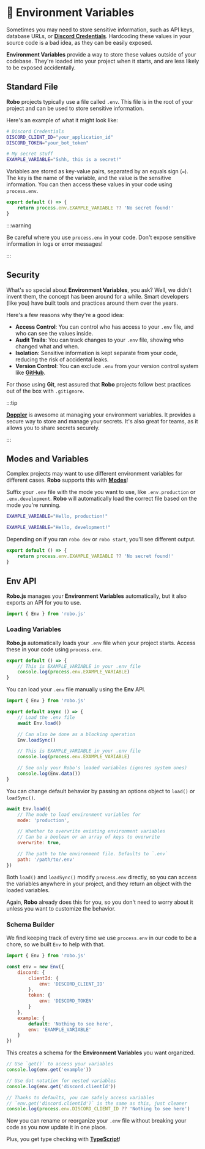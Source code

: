 
# 🔑 Environment Variables

Sometimes you may need to store sensitive information, such as API keys, database URLs, or **[Discord Credentials](#)**. Hardcoding these values in your source code is a bad idea, as they can be easily exposed.

**Environment Variables** provide a way to store these values outside of your codebase. They're loaded into your project when it starts, and are less likely to be exposed accidentally.

## Standard File

**Robo** projects typically use a file called `.env`. This file is in the root of your project and can be used to store sensitive information.

Here's an example of what it might look like:

```bash title=".env"
# Discord Credentials
DISCORD_CLIENT_ID="your_application_id"
DISCORD_TOKEN="your_bot_token"

# My secret stuff
EXAMPLE_VARIABLE="Sshh, this is a secret!"
```

Variables are stored as key-value pairs, separated by an equals sign (`=`). The key is the name of the variable, and the value is the sensitive information. You can then access these values in your code using `process.env`.

```javascript title="/src/commands/secret.js"
export default () => {
	return process.env.EXAMPLE_VARIABLE ?? 'No secret found!'
}
```

:::warning

Be careful where you use `process.env` in your code. Don't expose sensitive information in logs or error messages!

:::

## Security

What's so special about **Environment Variables**, you ask? Well, we didn't invent them, the concept has been around for a while. Smart developers (like you) have built tools and practices around them over the years.

Here's a few reasons why they're a good idea:

- **Access Control**: You can control who has access to your `.env` file, and who can see the values inside.
- **Audit Trails**: You can track changes to your `.env` file, showing who changed what and when.
- **Isolation**: Sensitive information is kept separate from your code, reducing the risk of accidental leaks.
- **Version Control**: You can exclude `.env` from your version control system like **[GitHub](https://github.com)**.

For those using **Git**, rest assured that **Robo** projects follow best practices out of the box with `.gitignore`.

:::tip

**[Doppler](https://www.doppler.com)** is awesome at managing your environment variables. It provides a secure way to store and manage your secrets. It's also great for teams, as it allows you to share secrets securely.

:::

## Modes and Variables

Complex projects may want to use different environment variables for different cases. **Robo** supports this with **[Modes](./mode)**!

Suffix your `.env` file with the mode you want to use, like `.env.production` or `.env.development`. **Robo** will automatically load the correct file based on the mode you're running.

```bash title=".env.production"
EXAMPLE_VARIABLE="Hello, production!"
```

```bash title=".env.development"
EXAMPLE_VARIABLE="Hello, development!"
```

Depending on if you ran `robo dev` or `robo start`, you'll see different output.

```javascript title="/src/commands/secret.js"
export default () => {
	return process.env.EXAMPLE_VARIABLE ?? 'No secret found!'
}
```

<CardContainer>
	<Card href="../robojs/mode" title="🎭 Mode" description="Define profiles for your Robo session." />
</CardContainer>

## Env API

**Robo.js** manages your **Environment Variables** automatically, but it also exports an API for you to use.

```javascript
import { Env } from 'robo.js'
```

### Loading Variables

**Robo.js** automatically loads your `.env` file when your project starts. Access these in your code using `process.env`.

```javascript title="/src/events/_start.js"
export default () => {
	// This is EXAMPLE_VARIABLE in your .env file
	console.log(process.env.EXAMPLE_VARIABLE)
}
```

You can load your `.env` file manually using the **Env** API.

```javascript title="/src/events/_start.js"
import { Env } from 'robo.js'

export default async () => {
	// Load the .env file
	await Env.load()

	// Can also be done as a blocking operation
	Env.loadSync()

	// This is EXAMPLE_VARIABLE in your .env file
	console.log(process.env.EXAMPLE_VARIABLE)

	// See only your Robo's loaded variables (ignores system ones)
	console.log(Env.data())
}
```

You can change default behavior by passing an options object to `load()` or `loadSync()`.

```javascript title="/src/events/_start.js"
await Env.load({
	// The mode to load environment variables for
	mode: 'production',

	// Whether to overwrite existing environment variables
	// Can be a boolean or an array of keys to overwrite
	overwrite: true,

	// The path to the environment file. Defaults to `.env`
	path: '/path/to/.env'
})
```

Both `load()` and `loadSync()` modify `process.env` directly, so you can access the variables anywhere in your project, and they return an object with the loaded variables.

Again, **Robo** already does this for you, so you don't need to worry about it unless you want to customize the behavior.

### Schema Builder

We find keeping track of every time we use `process.env` in our code to be a chore, so we built `Env` to help with that.

```javascript
import { Env } from 'robo.js'

const env = new Env({
	discord: {
		clientId: {
			env: 'DISCORD_CLIENT_ID'
		},
		token: {
			env: 'DISCORD_TOKEN'
		}
	},
	example: {
		default: 'Nothing to see here',
		env: 'EXAMPLE_VARIABLE'
	}
})
```

This creates a schema for the **Environment Variables** you want organized.

```javascript
// Use `get()` to access your variables
console.log(env.get('example'))

// Use dot notation for nested variables
console.log(env.get('discord.clientId'))

// Thanks to defaults, you can safely access variables
// `env.get('discord.clientId')` is the same as this, just cleaner
console.log(process.env.DISCORD_CLIENT_ID ?? 'Nothing to see here')
```

Now you can rename or reorganize your `.env` file without breaking your code as you now update it in one place.

Plus, you get type checking with **[TypeScript](/robojs/typescript)**!

<CardContainer>
	<Card href="../robojs/typescript" title="📘 TypeScript" description="Write better code with type safety." />
</CardContainer>
